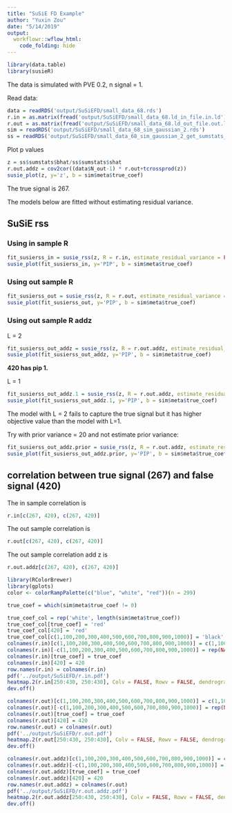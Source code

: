 ```yaml
---
title: "SuSiE FD Example"
author: "Yuxin Zou"
date: "5/14/2019"
output:   
  workflowr::wflow_html:
    code_folding: hide
---
```


```r
library(data.table)
library(susieR)
```

The data is simulated with PVE 0.2, n signal = 1.

Read data:

```r
data = readRDS('output/SuSiEFD/small_data_68.rds')
r.in = as.matrix(fread('output/SuSiEFD/small_data_68.ld_in_file.in.ld'))
r.out = as.matrix(fread('output/SuSiEFD/small_data_68.ld_out_file.out.ld'))
sim = readRDS('output/SuSiEFD/small_data_68_sim_gaussian_2.rds')
ss = readRDS('output/SuSiEFD/small_data_68_sim_gaussian_2_get_sumstats_1.rds')
```

Plot p values
```r
z = ss$sumstats$bhat/ss$sumstats$shat
r.out.addz = cov2cor((data$N_out-1) * r.out+tcrossprod(z))
susie_plot(z, y='z', b = sim$meta$true_coef)
```

The true signal is 267.

The models below are fitted without estimating residual variance.

## SuSiE rss

### Using in sample R
```r
fit_susierss_in = susie_rss(z, R = r.in, estimate_residual_variance = FALSE, L=2, lambda = 0.1, track_fit = T)
susie_plot(fit_susierss_in, y='PIP', b = sim$meta$true_coef)
```

### Using out sample R
```r
fit_susierss_out = susie_rss(z, R = r.out, estimate_residual_variance = FALSE, L=2, lambda=0.1, track_fit = T)
susie_plot(fit_susierss_out, y='PIP', b = sim$meta$true_coef)
```

### Using out sample R addz

L = 2
```r
fit_susierss_out_addz = susie_rss(z, R = r.out.addz, estimate_residual_variance = FALSE, L=2, lambda=0.1, track_fit = TRUE)
susie_plot(fit_susierss_out_addz, y='PIP', b = sim$meta$true_coef)
```

**420 has pip 1.**

L = 1
```r
fit_susierss_out_addz.1 = susie_rss(z, R = r.out.addz, estimate_residual_variance = FALSE, L=1, lambda=0.1, track_fit = TRUE)
susie_plot(fit_susierss_out_addz.1, y='PIP', b = sim$meta$true_coef)
```

The model with L = 2 fails to capture the true signal but it has higher objective value than the model with L=1.

Try with prior variance = 20 and not estimate prior variance:
```r
fit_susierss_out_addz.prior = susie_rss(z, R = r.out.addz, estimate_residual_variance = FALSE, L=2, lambda=0.1, track_fit = TRUE, prior_variance = 20, estimate_prior_variance = FALSE)
susie_plot(fit_susierss_out_addz.prior, y='PIP', b = sim$meta$true_coef)
```

## correlation between true signal (267) and false signal (420)

The in sample correlation is
```r
r.in[c(267, 420), c(267, 420)]
```

The out sample correlation is
```r
r.out[c(267, 420), c(267, 420)]
```

The out sample correlation add z is
```r
r.out.addz[c(267, 420), c(267, 420)]
```


```r
library(RColorBrewer)
library(gplots)
color <- colorRampPalette(c("blue", "white", "red"))(n = 299)

true_coef = which(sim$meta$true_coef != 0)

true_coef_col = rep('white', length(sim$meta$true_coef))
true_coef_col[true_coef] = 'red'
true_coef_col[420] = 'red'
true_coef_col[c(1,100,200,300,400,500,600,700,800,900,1000)] = 'black'
colnames(r.in)[c(1,100,200,300,400,500,600,700,800,900,1000)] = c(1,100,200,300,400,500,600,700,800,900,1000)
colnames(r.in)[-c(1,100,200,300,400,500,600,700,800,900,1000)] = rep(NA, length(colnames(r.in))-11)
colnames(r.in)[true_coef] = true_coef
colnames(r.in)[420] = 420
row.names(r.in) = colnames(r.in)
pdf('../output/SuSiEFD/r.in.pdf')
heatmap.2(r.in[250:430, 250:430], Colv = FALSE, Rowv = FALSE, dendrogram = 'none', symm = TRUE, main = 'R in sample', col=color, colCol=true_coef_col[250:430],colRow = true_coef_col[250:430], density.info = 'none', trace="none", cexRow = 0.8, cexCol = 0.8)
dev.off() 

colnames(r.out)[c(1,100,200,300,400,500,600,700,800,900,1000)] = c(1,100,200,300,400,500,600,700,800,900,1000)
colnames(r.out)[-c(1,100,200,300,400,500,600,700,800,900,1000)] = rep(NA, length(colnames(r.out))-11)
colnames(r.out)[true_coef] = true_coef
colnames(r.out)[420] = 420
row.names(r.out) = colnames(r.out)
pdf('../output/SuSiEFD/r.out.pdf')
heatmap.2(r.out[250:430, 250:430], Colv = FALSE, Rowv = FALSE, dendrogram = 'none', symm = TRUE, main = 'R out sample', col=color, colCol=true_coef_col[250:430],colRow = true_coef_col[250:430], density.info = 'none', trace="none", cexRow = 0.8, cexCol = 0.8)
dev.off() 

colnames(r.out.addz)[c(1,100,200,300,400,500,600,700,800,900,1000)] = c(1,100,200,300,400,500,600,700,800,900,1000)
colnames(r.out.addz)[-c(1,100,200,300,400,500,600,700,800,900,1000)] = rep(NA, length(colnames(r.out.addz))-11)
colnames(r.out.addz)[true_coef] = true_coef
colnames(r.out.addz)[420] = 420
row.names(r.out.addz) = colnames(r.out)
pdf('../output/SuSiEFD/r.out.addz.pdf')
heatmap.2(r.out.addz[250:430, 250:430], Colv = FALSE, Rowv = FALSE, dendrogram = 'none', symm = TRUE, main = 'R out sample add z', col=color, colCol=true_coef_col[250:430],colRow = true_coef_col[250:430], density.info = 'none', trace="none", cexRow = 0.8, cexCol = 0.8)
dev.off() 
```
